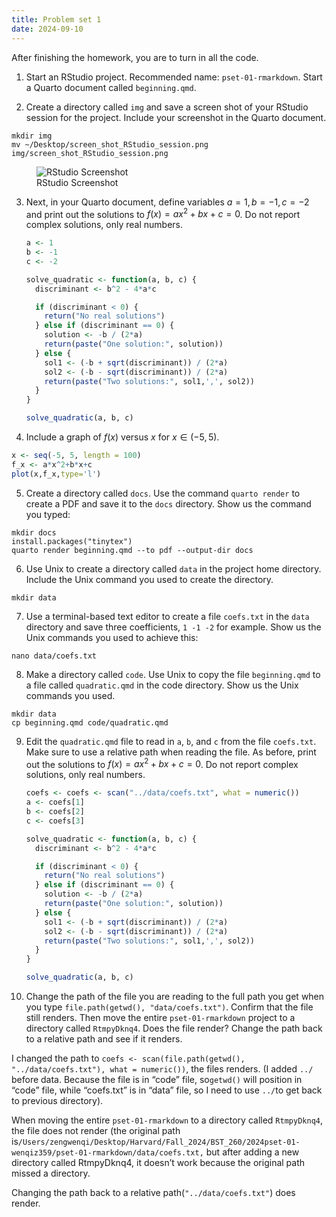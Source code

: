```yaml
---
title: Problem set 1 
date: 2024-09-10
---
```


After finishing the homework, you are to turn in all the code.

1. Start an RStudio project. Recommended name: `pset-01-rmarkdown`. Start a Quarto document called `beginning.qmd`.

2. Create a directory called `img` and save a screen shot of your RStudio session for the project. Include your screenshot in the Quarto document.

```         
mkdir img
mv ~/Desktop/screen_shot_RStudio_session.png img/screen_shot_RStudio_session.png
```

![RStudio Screenshot](img/screen_shot_RStudio_session.png)

3. Next, in your Quarto document, define variables $a=1, b=-1, c=-2$ and print out the solutions to $f(x) = ax^2+bx+c=0$. Do not report complex solutions, only real numbers. 

    ```r
    a <- 1
    b <- -1
    c <- -2

    solve_quadratic <- function(a, b, c) {
      discriminant <- b^2 - 4*a*c
      
      if (discriminant < 0) {
        return("No real solutions")
      } else if (discriminant == 0) {
        solution <- -b / (2*a)
        return(paste("One solution:", solution))
      } else {
        sol1 <- (-b + sqrt(discriminant)) / (2*a)
        sol2 <- (-b - sqrt(discriminant)) / (2*a)
        return(paste("Two solutions:", sol1,',', sol2))
      }
    }

    solve_quadratic(a, b, c)
    ```
    

4. Include a graph of $f(x)$ versus $x$ for $x \in (-5,5)$.

```r
x <- seq(-5, 5, length = 100) 
f_x <- a*x^2+b*x+c 
plot(x,f_x,type='l')
```

5. Create a directory called `docs`. Use the command `quarto render` to create a PDF and save it to the `docs` directory. Show us the command you typed:

```         
mkdir docs
install.packages("tinytex")
quarto render beginning.qmd --to pdf --output-dir docs
```


6. Use Unix to create a directory called `data` in the project home directory. Include the Unix command you used to create the directory.

```         
mkdir data
```


7. Use a terminal-based text editor to create a file `coefs.txt` in the `data` directory and save three coefficients, `1 -1 -2` for example. Show us the Unix commands you used to achieve this:

```         
nano data/coefs.txt 
```

8. Make a directory called `code`. Use Unix to copy the file `beginning.qmd` to a file called `quadratic.qmd` in the code directory. Show us the Unix commands you used.


```         
mkdir data
cp beginning.qmd code/quadratic.qmd
```
9. Edit the `quadratic.qmd` file to read in `a`, `b`, and `c` from the file `coefs.txt`. Make sure to use a relative path when reading the file. As before, print out the solutions to $f(x) = ax^2+bx+c=0$. Do not report complex solutions, only real numbers. 


    ```r

    coefs <- coefs <- scan("../data/coefs.txt", what = numeric())
    a <- coefs[1]
    b <- coefs[2]
    c <- coefs[3]

    solve_quadratic <- function(a, b, c) {
      discriminant <- b^2 - 4*a*c
      
      if (discriminant < 0) {
        return("No real solutions")
      } else if (discriminant == 0) {
        solution <- -b / (2*a)
        return(paste("One solution:", solution))
      } else {
        sol1 <- (-b + sqrt(discriminant)) / (2*a)
        sol2 <- (-b - sqrt(discriminant)) / (2*a)
        return(paste("Two solutions:", sol1,',', sol2))
      }
    }

    solve_quadratic(a, b, c)
    ```


10. Change the path of the file you are reading to the full path you get when you type `file.path(getwd(), "data/coefs.txt")`. Confirm that the file still renders. Then move the entire `pset-01-rmarkdown` project to a directory called `RtmpyDknq4`.  Does the file render? Change the path back to a relative path and see if it renders.


I changed the path to `coefs <- scan(file.path(getwd(), "../data/coefs.txt"), what = numeric())`, the files renders. (I added `../` before data. Because the file is in "code" file, so`getwd()` will position in "code" file, while "coefs.txt" is in "data" file, so I need to use `../`to get back to previous directory).

When moving the entire `pset-01-rmarkdown` to a directory called `RtmpyDknq4`, the file does not render (the original path is`/Users/zengwenqi/Desktop/Harvard/Fall_2024/BST_260/2024pset-01-wenqiz359/pset-01-rmarkdown/data/coefs.txt,` but after adding a new directory called RtmpyDknq4, it doesn't work because the original path missed a directory.

Changing the path back to a relative path(`"../data/coefs.txt"`) does render.



